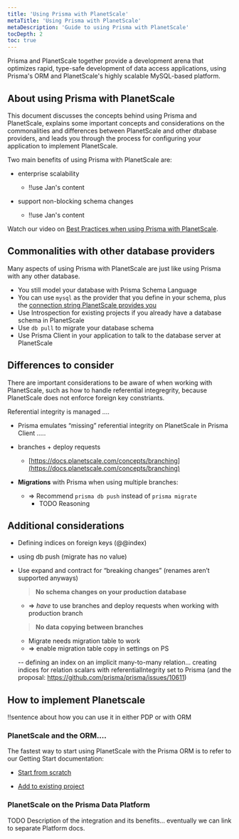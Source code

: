 ```yaml
---
title: 'Using Prisma with PlanetScale'
metaTitle: 'Using Prisma with PlanetScale'
metaDescription: 'Guide to using Prisma with PlanetScale'
tocDepth: 2
toc: true
---
```


<TopBlock>

Prisma and PlanetScale together provide a development arena that optimizes rapid, type-safe development of data access applications, using Prisma's ORM and PlanetScale's highly scalable MySQL-based platform.

</TopBlock>

## About using Prisma with PlanetScale

This document discusses the concepts behind using Prisma and PlanetScale, explains some important concepts and considerations on the commonalities and differences between PlanetScale and other dtabase providers, and leads you through the process for configuring your application to implement PlanetScale.

Two main benefits of using Prisma with PlanetScale are:

- enterprise scalability

  - !!use Jan's content

- support non-blocking schema changes
  - !!use Jan's content

Watch our video on [Best Practices when using Prisma with PlanetScale](https://www.youtube.com/watch?v=iaHt5_hg44c).

## Commonalities with other database providers

Many aspects of using Prisma with PlanetScale are just like using Prisma with any other database.

- You still model your database with Prisma Schema Language
- You can use `mysql` as the provider that you define in your schema, plus the [connection string PlanetScale provides you](https://docs.planetscale.com/concepts/connection-strings)
- Use Introspection for existing projects if you already have a database schema in PlanetScale
- Use `db pull` to migrate your database schema
- Use Prisma Client in your application to talk to the database server at PlanetScale

## Differences to consider

There are important considerations to be aware of when working with PlanetScale, such as how to handle referential integregrity, because PlanetScale does not enforce foreign key constriants.

Referential integrity is managed ....

- Prisma emulates “missing” referential integrity on PlanetScale in Prisma Client
  .....

- branches + deploy requests

  - [https://docs.planetscale.com/concepts/branching](https://docs.planetscale.com/concepts/branching)

- **Migrations** with Prisma when using multiple branches:

  - ⇒ Recommend `prisma db push` instead of `prisma migrate`
    - TODO Reasoning

## Additional considerations

- Defining indices on foreign keys (@@index)
- using db push (migrate has no value)
- Use expand and contract for “breaking changes” (renames aren’t supported anyways)

  > **No schema changes on your production database**

  - ⇒ _have_ to use branches and deploy requests when working with production branch

  > **No data copying between branches**

  - Migrate needs migration table to work
  - ⇒ enable migration table copy in settings on PS

  -- defining an index on an implicit many-to-many relation... creating indices for relation scalars with referentialIntegrity set to Prisma (and the proposal: https://github.com/prisma/prisma/issues/10611)

## How to implement Planetscale

!!sentence about how you can use it in either PDP or with ORM

### PlanetScale and the ORM....

The fastest way to start using PlanetScale with the Prisma ORM is to refer to our Getting Start documentation:

- [Start from scratch](https://www.prisma.io/docs/getting-started/setup-prisma/start-from-scratch/relational-databases-typescript-planetscale)

- [Add to existing project](https://www.prisma.io/docs/getting-started/setup-prisma/add-to-existing-project/relational-databases-typescript-planetscale)

### PlanetScale on the Prisma Data Platform

TODO Description of the integration and its benefits... eventually we can link to separate Platform docs.
